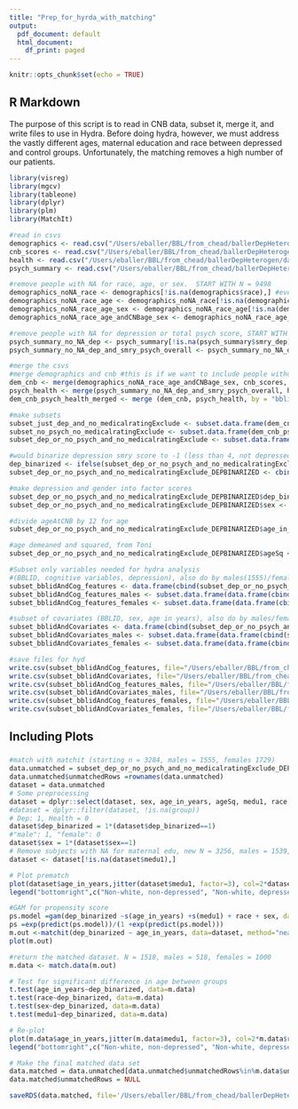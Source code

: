 ```yaml
---
title: "Prep_for_hyrda_with_matching"
output:
  pdf_document: default
  html_document:
    df_print: paged
---
```


```r
knitr::opts_chunk$set(echo = TRUE)
```

## R Markdown
The purpose of this script is to read in CNB data, subset it, merge it, and write files to use in Hydra.  Before doing hydra, however, we must address the vastly different ages, maternal education and race between depressed and control groups.  Unfortunately, the matching removes a high number of our patients. 

```r
library(visreg)
library(mgcv)
library(tableone)
library(dplyr)
library(plm)
library(MatchIt)

#read in csvs
demographics <- read.csv("/Users/eballer/BBL/from_chead/ballerDepHeterogen/data/n9498_demographics_go1_20161212.csv", header = TRUE, sep = ",") #from /data/joy/BBL/projects/ballerDepHeterogen/data/n9498_demographics_go1_20161212.csv
cnb_scores <- read.csv("/Users/eballer/BBL/from_chead/ballerDepHeterogen/data/n9498_cnb_zscores_fr_20170202.csv", header = TRUE, sep = ",") #from /data/joy/BBL/projects/ballerDepHeterogen/data/n9498_cnb_zscores_fr_20170202.csv
health <- read.csv("/Users/eballer/BBL/from_chead/ballerDepHeterogen/data/n9498_health_20170405.csv", header = TRUE, sep = ",") #from /data/joy/BBL/projects/ballerDepHeterogen/data/n9498_health_20170405.csv
psych_summary <- read.csv("/Users/eballer/BBL/from_chead/ballerDepHeterogen/data/n9498_goassess_psych_summary_vars_20131014.csv", header = TRUE, sep = ",") #from /data/joy/BBL/projects/ballerDepHeterogen/data/n9498_goassess_psych_summary_vars_20131014.csv

#remove people with NA for race, age, or sex.  START WITH N = 9498
demographics_noNA_race <- demographics[!is.na(demographics$race),] #everyone has a race, N = 9498
demographics_noNA_race_age <- demographics_noNA_race[!is.na(demographics_noNA_race$ageAtClinicalAssess1),] # 86 people do not have age at clinical assessment.  N = 9412
demographics_noNA_race_age_sex <- demographics_noNA_race_age[!is.na(demographics_noNA_race_age$sex),] #everyone has a sex, N = 9412
demographics_noNA_race_age_andCNBage_sex <- demographics_noNA_race_age_sex[!is.na(demographics_noNA_race_age_sex$ageAtCnb1),] #6 people do not have ageAtCnb1, N = 9406

#remove people with NA for depression or total psych score, START WITH N = 9498
psych_summary_no_NA_dep <- psych_summary[!is.na(psych_summary$smry_dep),] #take out those with NA for depression, 87 people N = 9411
psych_summary_no_NA_dep_and_smry_psych_overall <- psych_summary_no_NA_dep[!is.na(psych_summary_no_NA_dep$smry_psych_overall_rtg),] #take out those with NA for overall psych rtg, no additional people lost, N = 9411

#merge the csvs
#merge demographics and cnb #this is if we want to include people without full demographic data
dem_cnb <- merge(demographics_noNA_race_age_andCNBage_sex, cnb_scores, by = "bblid") #merge demographics and cnb, N = 9406
psych_health <- merge(psych_summary_no_NA_dep_and_smry_psych_overall, health, by = "bblid") #merge psych and health, N = 9411
dem_cnb_psych_health_merged <- merge (dem_cnb, psych_health, by = "bblid") #merge all 4 csvs, lost 1 person [134716] (had demographics, but no psych ratings): N = 9405

#make subsets
subset_just_dep_and_no_medicalratingExclude <- subset.data.frame(dem_cnb_psych_health_merged, (medicalratingExclude == 0) & (smry_dep == 4), select = "bblid") #subset people who were not medically excluded and who are depressed, N = 776
subset_no_psych_no_medicalratingExclude <- subset.data.frame(dem_cnb_psych_health_merged, (medicalratingExclude == 0) & (smry_psych_overall_rtg < 4), select = "bblid") #subset people who are psychiatrically healthy, N = 2508
subset_dep_or_no_psych_and_no_medicalratingExclude <- subset.data.frame(dem_cnb_psych_health_merged, (medicalratingExclude == 0) & ((smry_dep == 4) | (smry_psych_overall_rtg <4))) #subset including both depressed and healthies, good for regressions, N = 3284

#would binarize depression smry score to -1 (less than 4, not depressed) and 1 (score 4 , depressed)
dep_binarized <- ifelse(subset_dep_or_no_psych_and_no_medicalratingExclude$smry_dep == 4, 1, -1)
subset_dep_or_no_psych_and_no_medicalratingExclude_DEPBINARIZED <- cbind(subset_dep_or_no_psych_and_no_medicalratingExclude, dep_binarized) #N = 3284

#make depression and gender into factor scores
subset_dep_or_no_psych_and_no_medicalratingExclude_DEPBINARIZED$dep_binarized <- as.factor(subset_dep_or_no_psych_and_no_medicalratingExclude_DEPBINARIZED$dep_binarized)
subset_dep_or_no_psych_and_no_medicalratingExclude_DEPBINARIZED$sex <- as.factor(subset_dep_or_no_psych_and_no_medicalratingExclude_DEPBINARIZED$sex)

#divide ageAtCNB by 12 for age
subset_dep_or_no_psych_and_no_medicalratingExclude_DEPBINARIZED$age_in_years <- subset_dep_or_no_psych_and_no_medicalratingExclude_DEPBINARIZED$ageAtCnb1/12

#age demeaned and squared, from Toni
subset_dep_or_no_psych_and_no_medicalratingExclude_DEPBINARIZED$ageSq <- as.numeric(I(scale(subset_dep_or_no_psych_and_no_medicalratingExclude_DEPBINARIZED$age_in_years, scale = FALSE, center = TRUE)^2))

#Subset only variables needed for hydra analysis 
#(BBLID, cognitive variables, depression), also do by males(1555)/females(1729) separately
subset_bblidAndCog_features <- data.frame(cbind(subset_dep_or_no_psych_and_no_medicalratingExclude_DEPBINARIZED[1], subset_dep_or_no_psych_and_no_medicalratingExclude_DEPBINARIZED[14:39], subset_dep_or_no_psych_and_no_medicalratingExclude_DEPBINARIZED[77]))
subset_bblidAndCog_features_males <- subset.data.frame(data.frame(cbind(subset_dep_or_no_psych_and_no_medicalratingExclude_DEPBINARIZED[1], subset_dep_or_no_psych_and_no_medicalratingExclude_DEPBINARIZED[14:39], subset_dep_or_no_psych_and_no_medicalratingExclude_DEPBINARIZED[77])), subset_dep_or_no_psych_and_no_medicalratingExclude_DEPBINARIZED$sex == 1)
subset_bblidAndCog_features_females <- subset.data.frame(data.frame(cbind(subset_dep_or_no_psych_and_no_medicalratingExclude_DEPBINARIZED[1], subset_dep_or_no_psych_and_no_medicalratingExclude_DEPBINARIZED[14:39], subset_dep_or_no_psych_and_no_medicalratingExclude_DEPBINARIZED[77])), subset_dep_or_no_psych_and_no_medicalratingExclude_DEPBINARIZED$sex == 2)

#subset of covariates (BBLID, sex, age in years), also do by males/females
subset_bblidAndCovariates <- data.frame(cbind(subset_dep_or_no_psych_and_no_medicalratingExclude_DEPBINARIZED[1:2], subset_dep_or_no_psych_and_no_medicalratingExclude_DEPBINARIZED[78]))
subset_bblidAndCovariates_males <- subset.data.frame(data.frame(cbind(subset_dep_or_no_psych_and_no_medicalratingExclude_DEPBINARIZED[1:2], subset_dep_or_no_psych_and_no_medicalratingExclude_DEPBINARIZED[78])), subset_dep_or_no_psych_and_no_medicalratingExclude_DEPBINARIZED$sex == 1)
subset_bblidAndCovariates_females <- subset.data.frame(data.frame(cbind(subset_dep_or_no_psych_and_no_medicalratingExclude_DEPBINARIZED[1:2], subset_dep_or_no_psych_and_no_medicalratingExclude_DEPBINARIZED[78])), subset_dep_or_no_psych_and_no_medicalratingExclude_DEPBINARIZED$sex == 2)

#save files for hyd
write.csv(subset_bblidAndCog_features, file="/Users/eballer/BBL/from_chead/ballerDepHeterogen/results/hydra_all_gender/Features.csv", row.names = FALSE, quote = FALSE)
write.csv(subset_bblidAndCovariates, file="/Users/eballer/BBL/from_chead/ballerDepHeterogen/results/hydra_all_gender/Covariates.csv", row.names = FALSE, quote = FALSE)
write.csv(subset_bblidAndCog_features_males, file="/Users/eballer/BBL/from_chead/ballerDepHeterogen/results/hydra_males/Features.csv", row.names = FALSE, quote = FALSE)
write.csv(subset_bblidAndCovariates_males, file="/Users/eballer/BBL/from_chead/ballerDepHeterogen/results/hydra_males/Covariates.csv", row.names = FALSE, quote = FALSE)
write.csv(subset_bblidAndCog_features_females, file="/Users/eballer/BBL/from_chead/ballerDepHeterogen/results/hydra_females/Features.csv", row.names = FALSE, quote = FALSE)
write.csv(subset_bblidAndCovariates_females, file="/Users/eballer/BBL/from_chead/ballerDepHeterogen/results/hydra_females/Covariates.csv", row.names = FALSE, quote = FALSE)


```

## Including Plots

###

```r
#match with matchit (starting n = 3284, males = 1555, females 1729)
data.unmatched = subset_dep_or_no_psych_and_no_medicalratingExclude_DEPBINARIZED
data.unmatched$unmatchedRows =rownames(data.unmatched)
dataset = data.unmatched
# Some preprocessing
dataset = dplyr::select(dataset, sex, age_in_years, ageSq, medu1, race, dep_binarized, unmatchedRows)
#dataset = dplyr::filter(dataset, !is.na(group))
# Dep: 1, Health = 0 
dataset$dep_binarized = 1*(dataset$dep_binarized==1) 
#"male": 1, "female": 0
dataset$sex = 1*(dataset$sex==1)
# Remove subjects with NA for maternal edu, new N = 3256, males = 1539, females 1717
dataset <- dataset[!is.na(dataset$medu1),]

# Plot prematch
plot(dataset$age_in_years,jitter(dataset$medu1, factor=3), col=2*dataset$race+dataset$dep_binarized+1,pch=16, ylab="Maternal Edu", xlab="Age")
legend("bottomright",c("Non-white, non-depressed", "Non-white, depressed", "White, non-depressed", "White, depressed"),pch=rep(16, 4), col=c(1,2,3,4))

#GAM for propensity score
ps.model =gam(dep_binarized ~s(age_in_years) +s(medu1) + race + sex, data=dataset, family=binomial)
ps =exp(predict(ps.model))/(1 +exp(predict(ps.model)))
m.out <-matchit(dep_binarized ~ age_in_years, data=dataset, method="nearest", exact=c("race", "medu1", "sex"), distance="mahalanobis")
plot(m.out)

#return the matched dataset. N = 1518, males = 518, females = 1000
m.data <- match.data(m.out)

# Test for significant difference in age between groups
t.test(age_in_years~dep_binarized, data=m.data)
t.test(race~dep_binarized, data=m.data)
t.test(sex~dep_binarized, data=m.data)
t.test(medu1~dep_binarized, data=m.data)

# Re-plot
plot(m.data$age_in_years,jitter(m.data$medu1, factor=3), col=2*m.data$race+m.data$dep_binarized+1,pch=16, ylab="Maternal Edu", xlab="Age")
legend("bottomright",c("Non-white, non-depressed", "Non-white, depressed", "White, non-depressed", "White, depressed"),pch=rep(16, 4), col=c(1,2,3,4))

# Make the final matched data set
data.matched = data.unmatched[data.unmatched$unmatchedRows%in%m.data$unmatchedRows,]
data.matched$unmatchedRows = NULL

saveRDS(data.matched, file='/Users/eballer/BBL/from_chead/ballerDepHeterogen/results/hydraMatched_age_race_medu1_sex_20180115_matched.rds')
```

